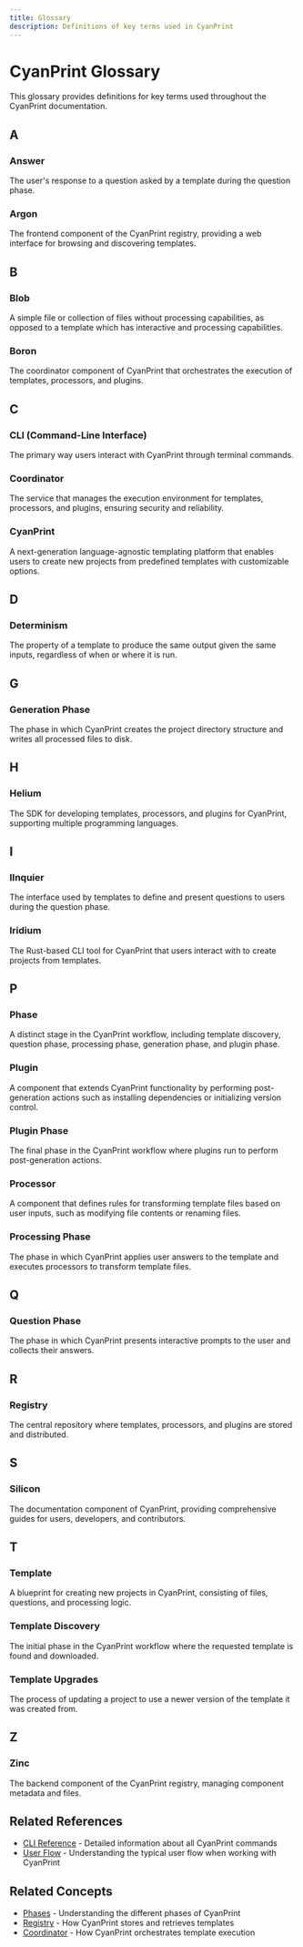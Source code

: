 ```yaml
---
title: Glossary
description: Definitions of key terms used in CyanPrint
---
```


# CyanPrint Glossary

This glossary provides definitions for key terms used throughout the CyanPrint documentation.

## A

### Answer
The user's response to a question asked by a template during the question phase.

### Argon
The frontend component of the CyanPrint registry, providing a web interface for browsing and discovering templates.

## B

### Blob
A simple file or collection of files without processing capabilities, as opposed to a template which has interactive and processing capabilities.

### Boron
The coordinator component of CyanPrint that orchestrates the execution of templates, processors, and plugins.

## C

### CLI (Command-Line Interface)
The primary way users interact with CyanPrint through terminal commands.

### Coordinator
The service that manages the execution environment for templates, processors, and plugins, ensuring security and reliability.

### CyanPrint
A next-generation language-agnostic templating platform that enables users to create new projects from predefined templates with customizable options.

## D

### Determinism
The property of a template to produce the same output given the same inputs, regardless of when or where it is run.

## G

### Generation Phase
The phase in which CyanPrint creates the project directory structure and writes all processed files to disk.

## H

### Helium
The SDK for developing templates, processors, and plugins for CyanPrint, supporting multiple programming languages.

## I

### IInquier
The interface used by templates to define and present questions to users during the question phase.

### Iridium
The Rust-based CLI tool for CyanPrint that users interact with to create projects from templates.

## P

### Phase
A distinct stage in the CyanPrint workflow, including template discovery, question phase, processing phase, generation phase, and plugin phase.

### Plugin
A component that extends CyanPrint functionality by performing post-generation actions such as installing dependencies or initializing version control.

### Plugin Phase
The final phase in the CyanPrint workflow where plugins run to perform post-generation actions.

### Processor
A component that defines rules for transforming template files based on user inputs, such as modifying file contents or renaming files.

### Processing Phase
The phase in which CyanPrint applies user answers to the template and executes processors to transform template files.

## Q

### Question Phase
The phase in which CyanPrint presents interactive prompts to the user and collects their answers.

## R

### Registry
The central repository where templates, processors, and plugins are stored and distributed.

## S

### Silicon
The documentation component of CyanPrint, providing comprehensive guides for users, developers, and contributors.

## T

### Template
A blueprint for creating new projects in CyanPrint, consisting of files, questions, and processing logic.

### Template Discovery
The initial phase in the CyanPrint workflow where the requested template is found and downloaded.

### Template Upgrades
The process of updating a project to use a newer version of the template it was created from.

## Z

### Zinc
The backend component of the CyanPrint registry, managing component metadata and files.

## Related References

- [CLI Reference](/docs/user/reference/00_cli) - Detailed information about all CyanPrint commands
- [User Flow](/docs/user/reference/01_user-flow) - Understanding the typical user flow when working with CyanPrint

## Related Concepts

- [Phases](/docs/user/concepts/00_phases) - Understanding the different phases of CyanPrint
- [Registry](/docs/user/concepts/01_registry) - How CyanPrint stores and retrieves templates
- [Coordinator](/docs/user/concepts/02_coordinator) - How CyanPrint orchestrates template execution
